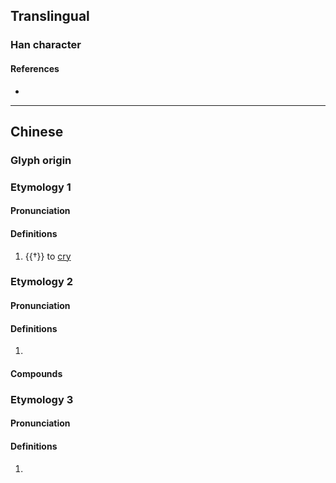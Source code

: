 {{character info/new}}
==Translingual==

===Han character===
{{Han char|rn=30|rad=口|as=07|sn=10|four=|canj=RCOR|ids=⿰口谷}}

====References====
* {{Han ref|kx=0191.270|dkj=03692|dj=0411.030|hdz=10632.030|uh=5502|ud=21762}}

----

==Chinese==

===Glyph origin===
{{Han etym}}

===Etymology 1===
{{zh-forms|alt=唃}}

====Pronunciation====
{{zh-pron
|m=gū
|mc=y
|oc=y
|cat=
}}

====Definitions====
{{zh-hanzi}}

# {{†}} {{lb|zh|of birds}} to [[cry]]

===Etymology 2===
{{zh-forms|alt=谷}}

====Pronunciation====
{{zh-pron
|c=guk1
|cat=
}}

====Definitions====
{{zh-hanzi}}

# {{rfdef|zh}}

====Compounds====
{{zh-der|唂精上腦|唂住度氣|唂氣}}

===Etymology 3===
{{zh-forms|alt=谷}}

====Pronunciation====
{{zh-pron
|c=guk1
|cat=
}}

====Definitions====
{{zh-hanzi}}

# {{zh-only|唂咕}}